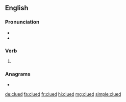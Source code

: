 ==English==

===Pronunciation===
* {{IPA|/kluːd/|lang=en}}
* {{rhymes|uːd|lang=en}}

===Verb===
{{head|en|verb form}}

# {{en-past of|clue}}

===Anagrams===
* {{l|en|dulce}}

[[de:clued]]
[[fa:clued]]
[[fr:clued]]
[[hi:clued]]
[[mg:clued]]
[[simple:clued]]